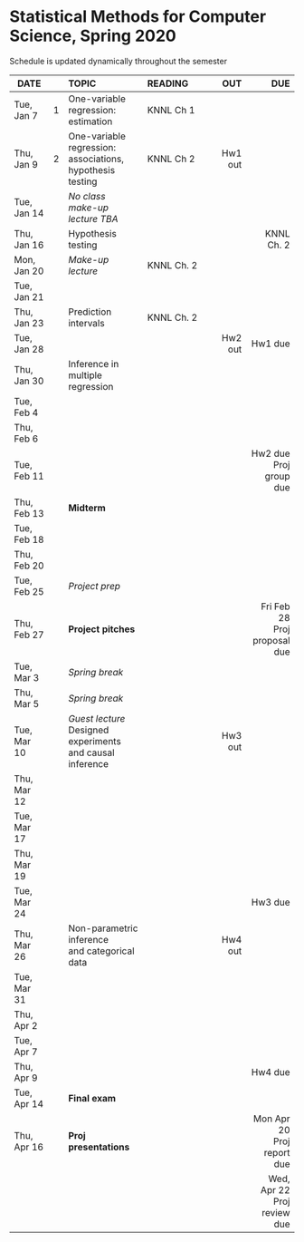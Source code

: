 <h1> Statistical Methods for Computer Science, Spring 2020 </h1>
Schedule is updated dynamically throughout the semester
</br>

<font size="3">

| DATE        |    | TOPIC            |READING     |      OUT |        DUE |
| ---------   | -- |:-----------------|:--------------| --------:| ----------:|
| Tue, Jan 7  | 1  |One-variable regression:</br>estimation| KNNL Ch 1|          |            |
| Thu, Jan 9  | 2  |One-variable regression:</br>associations, hypothesis testing| KNNL Ch 2|  Hw1 out |            |
| Tue, Jan 14 |    | *No class</br>make-up lecture TBA*   |          |          |            |
| Thu, Jan 16 |    | Hypothesis testing |               |          | KNNL Ch. 2 |
| Mon, Jan 20 |    | *Make-up lecture*  | KNNL Ch. 2 |          |            |
| Tue, Jan 21 |    |                  |               |          |            |
| Thu, Jan 23 |    | Prediction intervals | KNNL Ch. 2  |          |            |
| Tue, Jan 28 |    |                  |               |Hw2 out   | Hw1 due    |
| Thu, Jan 30 |    |Inference in</br>multiple regression||       |            |
| Tue, Feb 4  |    |                  |               |          |            |
| Thu, Feb 6  |    |                  |               |          |            |
| Tue, Feb 11 |    |                  |               |          | Hw2 due</br>Proj group due| 
| Thu, Feb 13 |    | **Midterm**  |               |          |            |
| Tue, Feb 18 |    |                  |               |          |            |
| Thu, Feb 20 |    |                  |               |          |            |
| Tue, Feb 25 |    | *Project prep*|              |          |            |
| Thu, Feb 27 |    | **Project pitches** |            |          |Fri Feb 28</br>Proj proposal due|
| Tue, Mar 3  |    |  *Spring break*  |               |          |            |
| Thu, Mar 5  |    |  *Spring break*  |               |          |            |
| Tue, Mar 10 |    |*Guest lecture*</br>Designed experiments</br>and causal inference|| Hw3 out  ||
| Thu, Mar 12 |    |                  |               |          |            |
| Tue, Mar 17 |    |                  |               |          |            |
| Thu, Mar 19 |    |                  |               |          |            |
| Tue, Mar 24 |    |                  |               |          | Hw3 due    |
| Thu, Mar 26 |    |Non-parametric inference</br>and categorical data||Hw4 out||
| Tue, Mar 31 |    |              |               |          |            |
| Thu, Apr 2  |    |              |               |          |            |
| Tue, Apr 7  |    |                  |               |          |            |
| Thu, Apr 9  |    |                  |               |          |  Hw4 due   | 
| Tue, Apr 14 |    | **Final exam**  |                |          |            |
| Thu, Apr 16 |    | **Proj presentations**  |        |          |  Mon Apr 20</br>Proj report due  |
|             |    |                  |               |          |  Wed, Apr 22</br>Proj review due |
</font>







